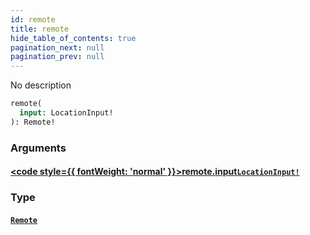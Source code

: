 ```yaml
---
id: remote
title: remote
hide_table_of_contents: true
pagination_next: null
pagination_prev: null
---
```








No description

```graphql
remote(
  input: LocationInput!
): Remote!
```


### Arguments

#### [<code style={{ fontWeight: 'normal' }}>remote.<b>input</b></code>](#)<Bullet />[`LocationInput!`](/inputs/location-input) <Badge class="secondary" text="non-null"/> <Badge class="secondary" text="input"/>
> 
> 

### Type

#### [`Remote`](/objects/remote) <Badge class="secondary" text="object"/>
> 
> 





